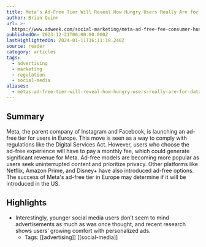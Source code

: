 ```yaml
---
title: Meta's Ad-Free Tier Will Reveal How Hungry Users Really Are for Data Privacy
author: Brian Quinn
url: >-
  https://www.adweek.com/social-marketing/meta-ad-free-fee-consumer-hunger-data-privacy/?utm_source=Sailthru&utm_medium=email&utm_campaign=Newsletter%20Weekly%20Roundup:%20Marketing%20Dive:%20Daily%20Dive%2012-23-2023&utm_term=Marketing%20Dive%20Weekender
publishedOn: 2023-12-21T00:00:00.000Z
lastHighlightedOn: 2024-01-11T16:11:18.240Z
source: reader
category: articles
tags:
  - advertising
  - marketing
  - regulation
  - social-media
aliases:
  - metas-ad-free-tier-will-reveal-how-hungry-users-really-are-for-data-privacy
---
```

## Summary

Meta, the parent company of Instagram and Facebook, is launching an ad-free tier for users in Europe. This move is seen as a way to comply with regulations like the Digital Services Act. However, users who choose the ad-free experience will have to pay a monthly fee, which could generate significant revenue for Meta. Ad-free models are becoming more popular as users seek uninterrupted content and prioritize privacy. Other platforms like Netflix, Amazon Prime, and Disney+ have also introduced ad-free options. The success of Meta's ad-free tier in Europe may determine if it will be introduced in the US.

## Highlights
- Interestingly, younger social media users don’t seem to mind advertisements as much as was once thought, and recent research shows users’ growing comfort with personalized ads.
    - Tags: [[advertising]] [[social-media]]

